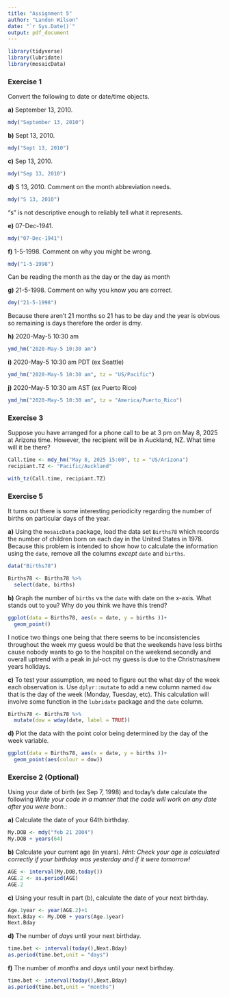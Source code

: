 ---
title: "Assignment 5"
author: "Landon Wilson"
date: "`r Sys.Date()`"
output: pdf_document
---

```{r message=FALSE, warning=FALSE}
library(tidyverse)
library(lubridate)
library(mosaicData)
```

### Exercise 1

Convert the following to date or date/time objects.

**a)** September 13, 2010.

```{r}
mdy("September 13, 2010")
```


**b)** Sept 13, 2010.

```{r}
mdy("Sept 13, 2010")
```

**c)** Sep 13, 2010.

```{r}
mdy("Sep 13, 2010")
```

**d)** S 13, 2010. Comment on the month abbreviation needs.

```{r}
mdy("S 13, 2010")
```
"s" is not descriptive enough to reliably tell what it represents.

**e)** 07-Dec-1941.

```{r}
mdy("07-Dec-1941")
```

**f)** 1-5-1998. Comment on why you might be wrong.

```{r}
mdy("1-5-1998")
```

Can be reading the month as the day or the day as month

**g)** 21-5-1998. Comment on why you know you are correct.

```{r}
dmy("21-5-1998")
```

Because there aren't 21 months so 21 has to be day and the year is obvious so remaining is days therefore the order is dmy.

**h)** 2020-May-5 10:30 am

```{r}
ymd_hm("2020-May-5 10:30 am")
```

**i)** 2020-May-5 10:30 am PDT (ex Seattle)

```{r}
ymd_hm("2020-May-5 10:30 am", tz = "US/Pacific")
```

**j)** 2020-May-5 10:30 am AST (ex Puerto Rico)

```{r}
ymd_hm("2020-May-5 10:30 am", tz = "America/Puerto_Rico")
```


### Exercise 3

Suppose you have arranged for a phone call to be at 3 pm on May 8, 2025 at Arizona time. However, the recipient will be in Auckland, NZ. What time will it be there? 

```{r}
Call.time <- mdy_hm("May 8, 2025 15:00", tz = "US/Arizona")
recipiant.TZ <- "Pacific/Auckland"

with_tz(Call.time, recipiant.TZ)
```

### Exercise 5

It turns out there is some interesting periodicity regarding the number of births on particular days of the year.

**a)** Using the `mosaicData` package, load the data set `Births78` which records the number of children born on each day in the United States in 1978. Because this problem is intended to show how to calculate the information using the `date`, remove all the columns *except* `date` and `births`.

```{r}
data("Births78")

Births78 <- Births78 %>% 
  select(date, births)
```


**b)** Graph the number of `births` vs the `date` with date on the x-axis. What stands out to you? Why do you think we have this trend?

```{r}
ggplot(data = Births78, aes(x = date, y = births ))+
  geom_point()
```

I notice two things one being that there seems to be inconsistencies throughout the week my guess would be that the weekends have less births cause nobody wants to go to the hospital on the weekend.secondly and overall uptrend with a peak in jul-oct my guess is due to the Christmas/new years holidays.

**c)** To test your assumption, we need to figure out the what day of the week each observation is. Use `dplyr::mutate` to add a new column named `dow` that is the day of the week (Monday, Tuesday, etc). This calculation will involve some function in the `lubridate` package and the `date` column.

```{r}
Births78 <- Births78 %>%
  mutate(dow = wday(date, label = TRUE))
```

**d)** Plot the data with the point color being determined by the day of the week variable.

```{r}
ggplot(data = Births78, aes(x = date, y = births ))+
  geom_point(aes(colour = dow))
```

### Exercise 2 (Optional)

Using your date of birth (ex Sep 7, 1998) and today's date calculate the following _Write your code in a manner that the code will work on any date after you were born._:

**a)** Calculate the date of your 64th birthday.

```{r message=FALSE, warning=FALSE}
My.DOB <- mdy("feb 21 2004")
My.DOB + years(64)
```

**b)** Calculate your current age (in years). _Hint: Check your age is calculated correctly if your birthday was yesterday and if it were tomorrow!_

```{r}
AGE <- interval(My.DOB,today())
AGE.2 <- as.period(AGE)
AGE.2
```

**c)** Using your result in part (b), calculate the date of your next birthday.

```{r}
Age.1year <- year(AGE.2)+1
Next.Bday <- My.DOB + years(Age.1year)
Next.Bday
```

**d)** The number of _days_ until your next birthday.

```{r}
time.bet <- interval(today(),Next.Bday)
as.period(time.bet,unit = "days")
```

**f)** The number of _months_ and _days_ until your next birthday.

```{r}
time.bet <- interval(today(),Next.Bday)
as.period(time.bet,unit = "months")
```



